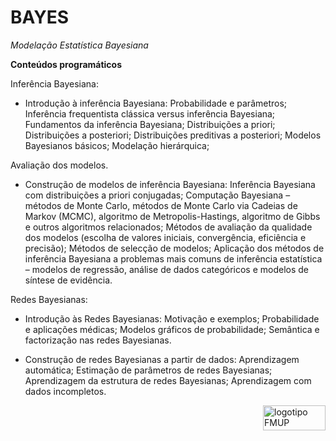 # BAYES {#bayes}

*Modelação Estatística Bayesiana*

**Conteúdos programáticos**

Inferência Bayesiana:

- Introdução à inferência Bayesiana: Probabilidade e parâmetros; Inferência frequentista clássica versus inferência Bayesiana; Fundamentos da inferência Bayesiana; Distribuições a priori; Distribuições a posteriori; Distribuições preditivas a posteriori; Modelos Bayesianos básicos; Modelação hierárquica;

Avaliação dos modelos.

- Construção de modelos de inferência Bayesiana: Inferência Bayesiana com distribuições a priori conjugadas; Computação Bayesiana – métodos de Monte Carlo, métodos de Monte Carlo via Cadeias de Markov (MCMC), algoritmo de Metropolis-Hastings, algoritmo de Gibbs e outros algoritmos relacionados; Métodos de avaliação da qualidade dos modelos (escolha de valores iniciais, convergência, eficiência e precisão); Métodos de selecção de modelos; Aplicação dos métodos de inferência Bayesiana a problemas mais comuns de inferência estatística – modelos de regressão, análise de dados categóricos e modelos de síntese de evidência.

Redes Bayesianas:

- Introdução às Redes Bayesianas: Motivação e exemplos; Probabilidade e aplicações médicas; Modelos gráficos de probabilidade; Semântica e factorização nas redes Bayesianas.

- Construção de redes Bayesianas a partir de dados: Aprendizagem automática; Estimação de parâmetros de redes Bayesianas; Aprendizagem da estrutura de redes Bayesianas; Aprendizagem com dados incompletos.

<img src="images/logoFMUP.png" alt="logotipo FMUP" style="width:100px;height:40px;" align="right">
